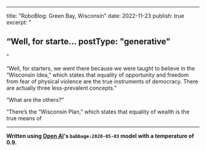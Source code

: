 
---
title: "RoboBlog: Green Bay, Wisconsin"
date: 2022-11-23
publish: true
excerpt: ”

“Well, for starte…
postType: "generative"
---
”

“Well, for starters, we went there because we were taught to believe in the “Wisconsin Idea,” which states that equality of opportunity and freedom from fear of physical violence are the true instruments of democracy. There are actually three less-prevalent concepts.”

“What are the others?”

“There’s the “Wisconsin Plan,” which states that equality of wealth is the true means of

---
**Written using [Open AI](https://openai.com/)'s `babbage:2020-05-03` model with a temperature of 0.9.**

